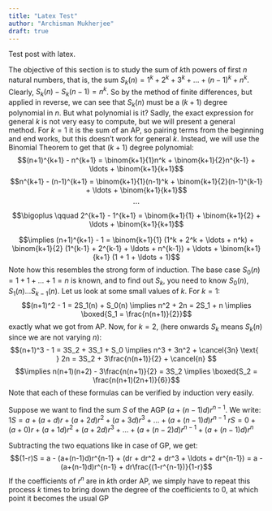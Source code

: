 ```yaml
---
title: "Latex Test"
author: "Archisman Mukherjee"
draft: true
---
```


Test post with latex.

The objective of this section is to study the sum of $k$th powers of first $n$ natural numbers, that is, the sum $S_k(n) = 1^k + 2^k + 3^k + \ldots + (n-1)^k + n^k$. Clearly, $S_k(n) - S_k(n-1) = n^k$. So by the method of finite differences, but applied in reverse, we can see that $S_k(n)$ must be a $(k+1)$ degree polynomial in $n$. But what polynomial is it? Sadly, the exact expression for general $k$ is not very easy to compute, but we will present a general method. For $k = 1$ it is the sum of an AP, so pairing terms from the beginning and end works, but this doesn't work for general $k$. Instead, we will use the Binomial Theorem to get that $(k+1)$ degree polynomial:$$(n+1)^{k+1} - n^{k+1} = \binom{k+1}{1}n^k + \binom{k+1}{2}n^{k-1} + \ldots + \binom{k+1}{k+1}$$$$n^{k+1} - (n-1)^{k+1} = \binom{k+1}{1}(n-1)^k + \binom{k+1}{2}(n-1)^{k-1} + \ldots + \binom{k+1}{k+1}$$$$\cdots$$$$\bigoplus \qquad 2^{k+1} - 1^{k+1} = \binom{k+1}{1} + \binom{k+1}{2} + \ldots + \binom{k+1}{k+1}$$\hrule$$\implies (n+1)^{k+1} - 1 = \binom{k+1}{1} (1^k + 2^k + \ldots + n^k) + \binom{k+1}{2} (1^{k-1} + 2^{k-1} + \ldots + n^{k-1}) + \ldots + \binom{k+1}{k+1} (1 + 1 + \ldots + 1)$$Note how this resembles the strong form of induction. The base case $S_0(n) = 1 + 1 + \ldots + 1 = n$ is known, and to find out $S_k$, you need to know $S_0(n), S_1(n) \ldots S_{k-1}(n)$. Let us look at some small values of $k$. For $k = 1$:$$(n+1)^2 - 1 = 2S_1(n) + S_0(n) \implies n^2 + 2n = 2S_1 + n \implies \boxed{S_1 = \frac{n(n+1)}{2}}$$exactly what we got from AP. Now, for $k = 2$, (here onwards $S_k$ means $S_k(n)$ since we are not varying $n$):$$(n+1)^3 - 1 = 3S_2 + 3S_1 + S_0 \implies n^3 + 3n^2 + \cancel{3n} \text{   } 2n = 3S_2 + 3\frac{n(n+1)}{2} + \cancel{n} $$$$\implies n(n+1)(n+2) - 3\frac{n(n+1)}{2} = 3S_2 \implies \boxed{S_2 = \frac{n(n+1)(2n+1)}{6}}$$Note that each of these formulas can be verified by induction very easily.

Suppose we want to find the sum $S$ of the AGP $(a+(n-1)d)r^{n-1}$. We write:
$\displaystyle{1S = a + (a+d)r + (a+2d)r^2 + (a+3d)r^3+ \ldots + (a+(n-1)d)r^{n-1}}$
$\displaystyle{rS = 0 + (a+0)r + (a+1d)r^2 + (a+2d)r^3 + \ldots + (a+(n-2)d)r^{n-1}+ (a+(n-1)d)r^n}$

Subtracting the two equations like in case of GP, we get: $$(1-r)S = a - (a+(n-1)d)r^{n-1} + (dr + dr^2 + dr^3 + \ldots + dr^{n-1}) = a - (a+(n-1)d)r^{n-1} + dr\frac{(1-r^{n-1})}{1-r}$$If the coefficients of $r^n$ are in $k$th order AP, we simply have to repeat this process $k$ times to bring down the degree of the coefficients to $0$, at which point it becomes the usual GP